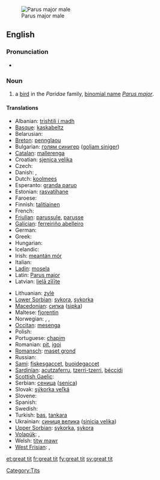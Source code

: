 [[Image:Parus major male.jpg|thumb|right|Parus major male]]
==English==

===Pronunciation===
* {{IPA|/ˈɡɽæt tɪt/}}

===Noun===
{{en-noun|sg=[[great]] [[tit]]}}

# a [[bird]] in the ''Paridae'' family, [[binomial name]] ''[[Parus major]]''.

====Translations====
{{trans-top|Bird}}
* Albanian: [[trishtili i madh]]
* [[Basque]]: [[kaskabeltz]]
* Belarusian: {{t-|be|сініца|xs=Belarusian}}
* [[Breton]]: [[pennglaou]]
* Bulgarian: [[голям синигер]] ([[goljam siniger]])
* [[Catalan]]: [[mallerenga]]
* Croatian: [[sjenica velika]]
* Czech: {{t-|cs|sýkora koňadra}}
* Danish: {{t|da|musvit}}, {{t|da|sortmejse}}
* Dutch: [[koolmees]] {{f}}
* Esperanto: [[granda paruo]]
* Estonian: [[rasvatihane]]
* Faroese: {{t|fo|stórtíta}}
* Finnish: [[talitiainen]]
* French: {{t+|fr|mésange}}
* [[Friulian]]: [[parussule]], [[parusse]]
* [[Galician]]: [[ferreiriño abelleiro]]
* German: {{t+|de|Kohlmeise|f}}
* Greek: {{t+|el|καλόγερος}}
* Hungarian: {{t+|hu|cinke}}
* Icelandic: {{t|is|meisa}}
* Irish: [[meantán mór]]
* Italian: {{t-|it|cinciallegra}}
* [[Ladin]]: [[mosela]]
* Latin: [[Parus major]]
* Latvian: [[lielā zīlīte]]
{{trans-mid}}
* Lithuanian: [[zylė]]
* [[Lower Sorbian]]: [[sykora]], [[sykorka]]
* [[Macedonian]]: [[сипка]] ([[sipka]])
* Maltese: [[fjorentin]]
* Norwegian: {{t-|no|kjøttmeis|c}}, {{t-|no|talgmeis|c}}, {{t-|no|talgokse|m}}
* [[Occitan]]: [[mesenga]]
* Polish: {{t+|pl|sikora bogatka}}
* Portuguese: [[chapim]]
* Romanian: [[pit]], [[igoi]]
* [[Romansch]]: [[maset grond]]
* Russian: {{t+|ru|синица|tr=sinica}}
* [[Sami]]: [[fiskesgaccet]], [[buoidegaccet]]
* [[Sardinian]]: [[acutzaferru]], [[tzerri-tzerri]], [[béccidi]]
* [[Scottish Gaelic]]: {{t-|gd|currac-baintighearna|m|xs=Scottish Gaelic}}
* Serbian: [[сеница]] ([[senica]])
* Slovak: [[sýkorka veľká]]
* Slovene: {{t+|sl|velika sinica}}
* Spanish: {{t+|es|carbonero|m}}
* Swedish: {{t+|sv|talgoxe}}
* Turkish: [[bas]], [[tankara]]
* Ukrainian: [[синиця велика]] ([[sinicja velika]])
* [[Upper Sorbian]]: [[sykorka]], [[sykora]]
* [[Volapük]]: {{qualifier|male or female}} {{t|vo|gretaparud}}, {{qualifier|offspring, young}} {{t|vo|gretaparudül}}
* Welsh: [[titw mawr]]
* [[West Frisian]]: {{t+|fy|blokmies|c|xs=West Frisian}}, {{t+|fy|blokfink|c|xs=West Frisian}}
{{trans-bottom}}

[[Category:Tits]]

[[et:great tit]]
[[fr:great tit]]
[[fy:great tit]]
[[sv:great tit]]